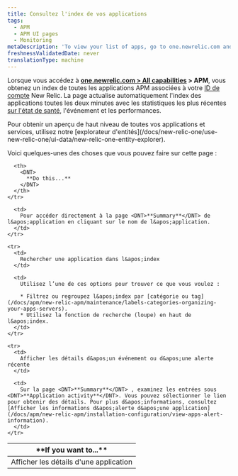 ```yaml
---
title: Consultez l'index de vos applications
tags:
  - APM
  - APM UI pages
  - Monitoring
metaDescription: 'To view your list of apps, go to one.newrelic.com and click on APM.'
freshnessValidatedDate: never
translationType: machine
---
```


Lorsque vous accédez à <DNT>**[one.newrelic.com &gt; All capabilities](https://one.newrelic.com/all-capabilities) &gt; APM**</DNT>, vous obtenez un index de toutes les applications APM associées à votre [ID de compte](/docs/accounts-partnerships/accounts/account-setup/account-id) New Relic. La page actualise automatiquement l&apos;index des applications toutes les deux minutes avec les statistiques les plus récentes [sur l&apos;état de santé](/docs/accounts-partnerships/education/getting-started-new-relic/glossary#health-status), l&apos;événement et les performances.

<Callout variant="tip">
  Pour obtenir un aperçu de haut niveau de toutes vos applications et services, utilisez notre [explorateur d&apos;entités](/docs/new-relic-one/use-new-relic-one/ui-data/new-relic-one-entity-explorer).
</Callout>

Voici quelques-unes des choses que vous pouvez faire sur cette page :

<table>
  <thead>
    <tr>
      <th width={200}>
        <DNT>
          **If you want to...**
        </DNT>
      </th>

      <th>
        <DNT>
          **Do this...**
        </DNT>
      </th>
    </tr>
  </thead>

  <tbody>
    <tr>
      <td>
        Afficher les détails d&apos;une application
      </td>

      <td>
        Pour accéder directement à la page <DNT>**Summary**</DNT> de l&apos;application en cliquant sur le nom de l&apos;application.
      </td>
    </tr>

    <tr>
      <td>
        Rechercher une application dans l&apos;index
      </td>

      <td>
        Utilisez l’une de ces options pour trouver ce que vous voulez :

        * Filtrez ou regroupez l&apos;index par [catégorie ou tag](/docs/apm/new-relic-apm/maintenance/labels-categories-organizing-your-apps-servers).
        * Utilisez la fonction de recherche (loupe) en haut de l&apos;index.
      </td>
    </tr>

    <tr>
      <td>
        Afficher les détails d&apos;un événement ou d&apos;une alerte récente
      </td>

      <td>
        Sur la page <DNT>**Summary**</DNT> , examinez les entrées sous <DNT>**Application activity**</DNT>. Vous pouvez sélectionner le lien pour obtenir des détails. Pour plus d&apos;informations, consultez [Afficher les informations d&apos;alerte d&apos;une application](/docs/apm/new-relic-apm/installation-configuration/view-apps-alert-information).
      </td>
    </tr>
  </tbody>
</table>